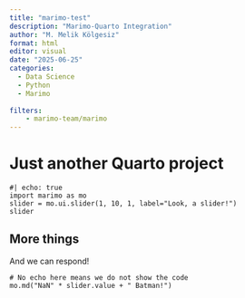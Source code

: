 ```yaml
---
title: "marimo-test"
description: "Marimo-Quarto Integration"
author: "M. Melik Kölgesiz"
format: html
editor: visual
date: "2025-06-25"
categories:
  - Data Science
  - Python
  - Marimo
  
filters:
    - marimo-team/marimo
---
```


# Just another Quarto project

``` .python
#| echo: true
import marimo as mo
slider = mo.ui.slider(1, 10, 1, label="Look, a slider!")
slider
```

## More things

And we can respond!

``` .python
# No echo here means we do not show the code
mo.md("NaN" * slider.value + " Batman!")
```